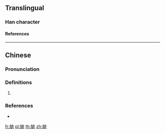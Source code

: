 {{character info/new}}
==Translingual==

===Han character===
{{Han char|rn=154|rad=貝|as=10|sn=17|four=68867|canj=BCOIR|ids=⿰貝倉}}

====References====
{{Han ref|kx=1211.100|dkj=36874|dj=1677.070|hdz=63655.040|uh=8CF6}}

----

==Chinese==
{{zh-forms|s=𬥳}}

===Pronunciation===
{{zh-pron
|m=càng
|cat=
}}

===Definitions===
{{zh-hanzi}}

# {{rfdef|zh}}

===References===
* {{R:twedu|C13621}}

[[fr:賶]]
[[pl:賶]]
[[th:賶]]
[[zh:賶]]